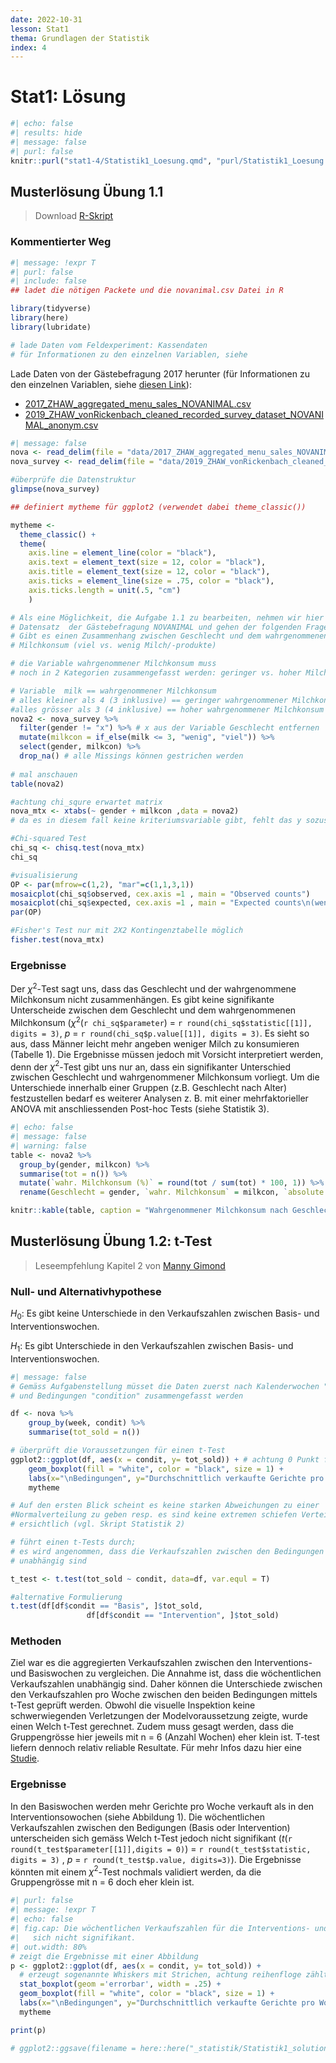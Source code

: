 ```yaml
---
date: 2022-10-31
lesson: Stat1
thema: Grundlagen der Statistik
index: 4
---
```


# Stat1: Lösung


```r
#| echo: false
#| results: hide
#| message: false
#| purl: false
knitr::purl("stat1-4/Statistik1_Loesung.qmd", "purl/Statistik1_Loesung.R", documentation = 0)
```

##  Musterlösung Übung 1.1

> Download [R-Skript](../purl/Statistik1_Loesung.R)

### Kommentierter Weg
```r
#| message: !expr T
#| purl: false
#| include: false
## ladet die nötigen Packete und die novanimal.csv Datei in R

library(tidyverse)
library(here)
library(lubridate)

# lade Daten vom Feldexperiment: Kassendaten
# für Informationen zu den einzelnen Variablen, siehe 
```

Lade Daten von der Gästebefragung 2017 herunter (für Informationen zu den einzelnen Variablen, siehe [diesen Link](https://zenodo.org/record/3554884/files/2020_ZHAW_vonRickenbach_Variablen_cleaned_recoded_survey_dataset_anonym_NOVANIMAL.pdf?download=1)):

- [2017_ZHAW_aggregated_menu_sales_NOVANIMAL.csv](https://zenodo.org/record/3890931/files/2017_ZHAW_aggregated_menu_sales_NOVANIMAL.csv?download=1)
- [2019_ZHAW_vonRickenbach_cleaned_recorded_survey_dataset_NOVANIMAL_anonym.csv](https://zenodo.org/record/3554884/files/2019_ZHAW_vonRickenbach_cleaned_recorded_survey_dataset_NOVANIMAL_anonym.csv?download=1)

```r
#| message: false
nova <- read_delim(file = "data/2017_ZHAW_aggregated_menu_sales_NOVANIMAL.csv", delim = ";")
nova_survey <- read_delim(file = "data/2019_ZHAW_vonRickenbach_cleaned_recorded_survey_dataset_NOVANIMAL_anonym.csv", delim = ";")
```

```r
#überprüfe die Datenstruktur
glimpse(nova_survey)

## definiert mytheme für ggplot2 (verwendet dabei theme_classic())

mytheme <- 
  theme_classic() + 
  theme(
    axis.line = element_line(color = "black"), 
    axis.text = element_text(size = 12, color = "black"), 
    axis.title = element_text(size = 12, color = "black"), 
    axis.ticks = element_line(size = .75, color = "black"), 
    axis.ticks.length = unit(.5, "cm")
    )
```

```r
# Als eine Möglichkeit, die Aufgabe 1.1 zu bearbeiten, nehmen wir hier den 
# Datensatz  der Gästebefragung NOVANIMAL und gehen der folgenden Frage nach: 
# Gibt es einen Zusammenhang zwischen Geschlecht und dem wahrgenommenen 
# Milchkonsum (viel vs. wenig Milch/-produkte)

# die Variable wahrgenommener Milchkonsum muss 
# noch in 2 Kategorien zusammengefasst werden: geringer vs. hoher Milchkonsum

# Variable  milk == wahrgenommener Milchkonsum 
# alles kleiner als 4 (3 inklusive) == geringer wahrgenommener Milchkonsum, 
#alles grösser als 3 (4 inklusive) == hoher wahrgenommener Milchkonsum
nova2 <- nova_survey %>% 
  filter(gender != "x") %>% # x aus der Variable Geschlecht entfernen 
  mutate(milkcon = if_else(milk <= 3, "wenig", "viel")) %>% 
  select(gender, milkcon) %>% 
  drop_na() # alle Missings können gestrichen werden
 
# mal anschauen
table(nova2)

#achtung chi_squre erwartet matrix
nova_mtx <- xtabs(~ gender + milkcon ,data = nova2) 
# da es in diesem fall keine kriteriumsvariable gibt, fehlt das y sozusagen

#Chi-squared Test
chi_sq <- chisq.test(nova_mtx)
chi_sq

#visualisierung
OP <- par(mfrow=c(1,2), "mar"=c(1,1,3,1))
mosaicplot(chi_sq$observed, cex.axis =1 , main = "Observed counts")
mosaicplot(chi_sq$expected, cex.axis =1 , main = "Expected counts\n(wenn geschlecht keinen einfluss hat)")
par(OP)

#Fisher's Test nur mit 2X2 Kontingenztabelle möglich
fisher.test(nova_mtx)
```

### Ergebnisse

Der $\chi^2$-Test sagt uns, dass das Geschlecht und der wahrgenommene Milchkonsum nicht zusammenhängen. Es gibt keine signifikante Unterscheide zwischen dem Geschlecht und dem wahrgenommenen Milchkonsum ($\chi^2$(`r chi_sq$parameter`) = `r round(chi_sq$statistic[[1]], digits = 3)`, *p* = `r round(chi_sq$p.value[[1]], digits = 3)`. Es sieht so aus, dass Männer leicht mehr angeben weniger Milch zu konsumieren (Tabelle 1). Die Ergebnisse müssen jedoch mit Vorsicht interpretiert werden, denn der $\chi^2$-Test gibt uns nur an, dass ein signifikanter Unterschied zwischen Geschlecht und wahrgenommener Milchkonsum vorliegt. Um die Unterschiede innerhalb einer Gruppen (z.B. Geschlecht nach Alter) festzustellen bedarf es weiterer Analysen z. B. mit einer mehrfaktorieller ANOVA mit anschliessenden Post-hoc Tests (siehe Statistik 3).

```r
#| echo: false
#| message: false
#| warning: false
table <- nova2 %>%
  group_by(gender, milkcon) %>% 
  summarise(tot = n()) %>% 
  mutate(`wahr. Milchkonsum (%)` = round(tot / sum(tot) * 100, 1)) %>% 
  rename(Geschlecht = gender, `wahr. Milchkonsum` = milkcon, `absolute Werte`= tot)

knitr::kable(table, caption = "Wahrgenommener Milchkonsum nach Geschlecht")
```

##  Musterlösung Übung 1.2: t-Test

> Leseempfehlung Kapitel 2 von [Manny Gimond](https://mgimond.github.io/Stats-in-R/z_t_tests.html) 

### Null- und Alternativhypothese

$H_0$: Es gibt keine Unterschiede in den Verkaufszahlen zwischen Basis- und Interventionswochen. 

$H_1$: Es gibt Unterschiede in den Verkaufszahlen zwischen Basis- und Interventionswochen.

```r
#| message: false
# Gemäss Aufgabenstellung müsset die Daten zuerst nach Kalenderwochen "week" 
# und Bedingungen "condition" zusammengefasst werden

df <- nova %>%
    group_by(week, condit) %>%  
    summarise(tot_sold = n()) 

# überprüft die Voraussetzungen für einen t-Test
ggplot2::ggplot(df, aes(x = condit, y= tot_sold)) + # achtung 0 Punkt fehlt
    geom_boxplot(fill = "white", color = "black", size = 1) + 
    labs(x="\nBedingungen", y="Durchschnittlich verkaufte Gerichte pro Woche\n") + 
    mytheme

# Auf den ersten Blick scheint es keine starken Abweichungen zu einer 
#Normalverteilung zu geben resp. es sind keine extremen schiefen Verteilungen
# ersichtlich (vgl. Skript Statistik 2)
```

```r
# führt einen t-Tests durch; 
# es wird angenommen, dass die Verkaufszahlen zwischen den Bedingungen 
# unabhängig sind

t_test <- t.test(tot_sold ~ condit, data=df, var.equl = T)

#alternative Formulierung
t.test(df[df$condit == "Basis", ]$tot_sold, 
                 df[df$condit == "Intervention", ]$tot_sold) 
```

### Methoden

Ziel war es die aggregierten Verkaufszahlen zwischen den Interventions- und Basiswochen zu vergleichen. Die Annahme ist, dass die wöchentlichen Verkaufszahlen unabhängig sind.  Daher können die Unterschiede zwischen den Verkaufszahlen pro Woche zwischen den beiden Bedingungen mittels t-Test geprüft werden. Obwohl die visuelle Inspektion keine schwerwiegenden Verletzungen der Modelvoraussetzung zeigte, wurde einen Welch t-Test gerechnet. Zudem muss gesagt werden, dass die Gruppengrösse hier jeweils mit n = 6 (Anzahl Wochen) eher klein ist. T-test liefern dennoch relativ reliable Resultate. Für mehr Infos dazu hier eine [Studie](https://scholarworks.umass.edu/cgi/viewcontent.cgi?article=1307&context=pare).

### Ergebnisse

In den Basiswochen werden mehr Gerichte pro Woche verkauft als in den Interventionsowochen (siehe Abbildung 1). Die wöchentlichen Verkaufszahlen zwischen den Bedigungen (Basis oder Intervention) unterscheiden sich gemäss Welch t-Test jedoch nicht signifikant (*t*(`r round(t_test$parameter[[1]],digits = 0)`) = `r round(t_test$statistic, digits = 3)` , *p* = `r round(t_test$p.value, digits=3)`). Die Ergebnisse könnten mit einem $\chi^2$-Test nochmals validiert werden, da die Gruppengrösse mit n = 6 doch eher klein ist.

```r
#| purl: false
#| message: !expr T
#| echo: false
#| fig.cap: Die wöchentlichen Verkaufszahlen für die Interventions- und Basiswochen unterscheiden
#|   sich nicht signifikant.
#| out.width: 80%
# zeigt die Ergebnisse mit einer Abbildung
p <- ggplot2::ggplot(df, aes(x = condit, y= tot_sold)) + 
  # erzeugt sogenannte Whiskers mit Strichen, achtung reihenfloge zählt hier
  stat_boxplot(geom ='errorbar', width = .25) + 
  geom_boxplot(fill = "white", color = "black", size = 1) +
  labs(x="\nBedingungen", y="Durchschnittlich verkaufte Gerichte pro Woche\n") + 
  mytheme

print(p)

# ggplot2::ggsave(filename = here::here("_statistik/Statistik1_solution/distill-preview.png"), device = "png")
```
